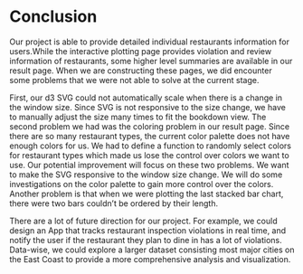 # Conclusion

Our project is able to provide detailed individual restaurants information for users.While the interactive plotting page provides violation and review information of restaurants, some higher level summaries are available in our result page. When we are constructing these pages, we did encounter some problems that we were not able to solve at the current stage. 

First, our d3 SVG could not automatically scale when there is a change in the window size. Since SVG is not responsive to the size change, we have to manually adjust the size many times to fit the bookdown view. The second problem we had was the coloring problem in our result page. Since there are so many restaurant types, the current color palette does not have enough colors for us. We had to define a function to randomly select colors for restaurant types which made us lose the control over colors we want to use. Our potential improvement will focus on these two problems. We want to make the SVG responsive to the window size change. We will do some investigations on the color palette to gain more control over the colors. Another problem is that when we were plotting the last stacked bar chart, there were two bars couldn't be ordered by their length.

There are a lot of future direction for our project. For example, we could design an App that tracks restaurant inspection violations in real time, and notify the user if the restaurant they plan to dine in has a lot of violations. Data-wise, we could explore a larger dataset consisting most major cities on the East Coast to provide a more comprehensive analysis and visualization.

